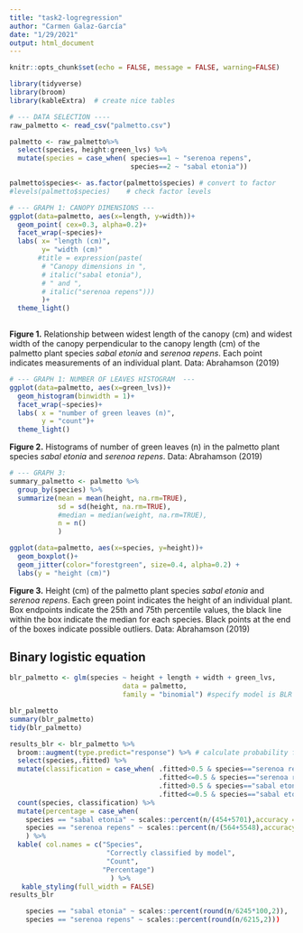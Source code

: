```yaml
---
title: "task2-logregression"
author: "Carmen Galaz-García"
date: "1/29/2021"
output: html_document
---
```


```r
knitr::opts_chunk$set(echo = FALSE, message = FALSE, warning=FALSE)

library(tidyverse)
library(broom)
library(kableExtra)  # create nice tables

```



```r
# --- DATA SELECTION ---- 
raw_palmetto <- read_csv("palmetto.csv")

palmetto <- raw_palmetto%>% 
  select(species, height:green_lvs) %>% 
  mutate(species = case_when( species==1 ~ "serenoa repens",
                              species==2 ~ "sabal etonia"))

palmetto$species<- as.factor(palmetto$species) # convert to factor
#levels(palmetto$species)    # check factor levels
```


```r
# --- GRAPH 1: CANOPY DIMENSIONS ---
ggplot(data=palmetto, aes(x=length, y=width))+
  geom_point( cex=0.3, alpha=0.2)+
  facet_wrap(~species)+
  labs( x= "length (cm)",
        y= "width (cm)"
       #title = expression(paste(
        # "Canopy dimensions in ",
        # italic("sabal etonia"),
        # " and ",
        # italic("serenoa repens")))
        )+
  theme_light()
  
```

**Figure 1.** Relationship between widest length of the canopy (cm) and widest width of the canopy perpendicular to the canopy length (cm) of the palmetto plant species *sabal etonia* and *serenoa repens*. Each point indicates measurements of an individual plant. Data: Abrahamson (2019)


```r
# --- GRAPH 1: NUMBER OF LEAVES HISTOGRAM  ---
ggplot(data=palmetto, aes(x=green_lvs))+
  geom_histogram(binwidth = 1)+
  facet_wrap(~species)+
  labs( x = "number of green leaves (n)",
        y = "count")+
  theme_light()
```

**Figure 2.** Histograms of number of green leaves (n) in the palmetto plant species *sabal etonia* and *serenoa repens*. Data: Abrahamson (2019)

```r
# --- GRAPH 3: 
summary_palmetto <- palmetto %>% 
  group_by(species) %>% 
  summarize(mean = mean(height, na.rm=TRUE),
            sd = sd(height, na.rm=TRUE),
            #median = median(weight, na.rm=TRUE),
            n = n()
            )

ggplot(data=palmetto, aes(x=species, y=height))+
  geom_boxplot()+
  geom_jitter(color="forestgreen", size=0.4, alpha=0.2) +
  labs(y = "height (cm)")

```

**Figure 3.** Height (cm) of the palmetto plant species *sabal etonia* and *serenoa repens*. Each green point indicates the height of an individual plant. 
Box endpoints indicate the 25th and 75th percentile values, the black line within the box indicate the median for each species. 
Black points at the end of the boxes indicate possible outliers. 
Data: Abrahamson (2019)

## Binary logistic equation


```r
blr_palmetto <- glm(species ~ height + length + width + green_lvs, 
                            data = palmetto,
                            family = "binomial") #specify model is BLR

blr_palmetto
summary(blr_palmetto)
tidy(blr_palmetto)
```
```r
results_blr <- blr_palmetto %>% 
  broom::augment(type.predict="response") %>% # calculate probability for each outcome
  select(species,.fitted) %>% 
  mutate(classification = case_when( .fitted>0.5 & species=="serenoa repens"~ "True",
                                     .fitted<=0.5 & species=="serenoa repens"~ "False",
                                     .fitted>0.5 & species=="sabal etonia"~ "False",
                                     .fitted<=0.5 & species=="sabal etonia"~ "True")) %>% 
  count(species, classification) %>% 
  mutate(percentage = case_when( 
    species == "sabal etonia" ~ scales::percent(n/(454+5701),accuracy = 0.01),
    species == "serenoa repens" ~ scales::percent(n/(564+5548),accuracy = 0.01))
    ) %>% 
  kable( col.names = c("Species", 
                        "Correctly classified by model", 
                        "Count",
                       "Percentage") 
                         ) %>% 
   kable_styling(full_width = FALSE)
results_blr
```
```r
    species == "sabal etonia" ~ scales::percent(round(n/6245*100,2)),
    species == "serenoa repens" ~ scales::percent(round(n/6215,2)))
```

